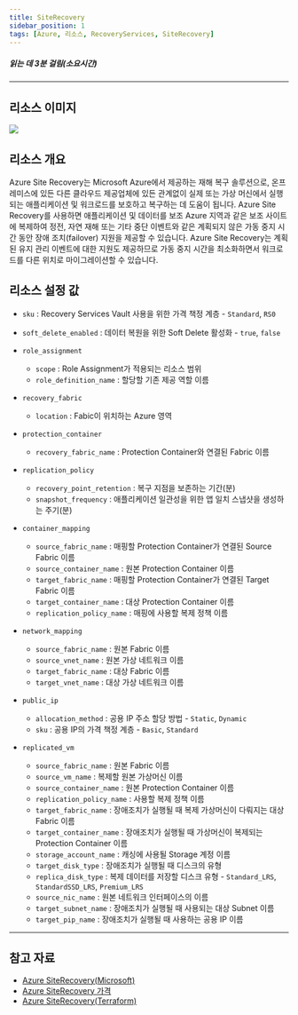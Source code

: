 ```yaml
---
title: SiteRecovery
sidebar_position: 1
tags: [Azure, 리소스, RecoveryServices, SiteRecovery]
---
```





##### 읽는 데 3분 걸림(소요시간)

*****

## 리소스 이미지
<img src={icon} />

## 리소스 개요
Azure Site Recovery는 Microsoft Azure에서 제공하는 재해 복구 솔루션으로, 온프레미스에 있든 다른 클라우드 제공업체에 있든 관계없이 실제 또는 가상 머신에서 실행되는 애플리케이션 및 워크로드를 보호하고 복구하는 데 도움이 됩니다.
Azure Site Recovery를 사용하면 애플리케이션 및 데이터를 보조 Azure 지역과 같은 보조 사이트에 복제하여 정전, 자연 재해 또는 기타 중단 이벤트와 같은 계획되지 않은 가동 중지 시간 동안 장애 조치(failover) 지원을 제공할 수 있습니다.
Azure Site Recovery는 계획된 유지 관리 이벤트에 대한 지원도 제공하므로 가동 중지 시간을 최소화하면서 워크로드를 다른 위치로 마이그레이션할 수 있습니다.




## 리소스 설정 값
- ```sku``` : Recovery Services Vault 사용을 위한 가격 책정 계층 - ```Standard```,  ```RS0```

- ```soft_delete_enabled``` : 데이터 복원을 위한 Soft Delete 활성화 - ```true```,  ```false```

- ```role_assignment```
    + ```scope``` : Role Assignment가 적용되는 리소스 범위
    + ```role_definition_name``` : 할당할 기존 제공 역할 이름


- ```recovery_fabric```
    + ```location``` : Fabic이 위치하는 Azure 영역
 

- ```protection_container```
    + ```recovery_fabric_name``` : Protection Container와 연결된 Fabric 이름
 
- ```replication_policy```
    + ```recovery_point_retention``` : 복구 지점을 보존하는 기간(분)
    + ```snapshot_frequency``` : 애플리케이션 일관성을 위한 앱 일치 스냅샷을 생성하는 주기(분)

- ```container_mapping```
    + ```source_fabric_name``` : 매핑할 Protection Container가 연결된 Source Fabric 이름
    + ```source_container_name``` : 원본 Protection Container 이름
    + ```target_fabric_name``` : 매핑할 Protection Container가 연결된 Target Fabric 이름
    + ```target_container_name``` : 대상 Protection Container 이름
    + ```replication_policy_name``` : 매핑에 사용할 복제 정책 이름
  
- ```network_mapping```
    + ```source_fabric_name``` : 원본 Fabric 이름
    + ```source_vnet_name``` : 원본 가상 네트워크 이름
    + ```target_fabric_name``` : 대상 Fabric 이름
    + ```target_vnet_name``` : 대상 가상 네트워크 이름

- ```public_ip```
    + ```allocation_method``` : 공용 IP 주소 할당 방법 - ```Static```,  ```Dynamic```
    + ```sku``` : 공용 IP의 가격 책정 계층  - ```Basic```,  ```Standard```


- ```replicated_vm```
    + ```source_fabric_name``` : 원본 Fabric 이름
    + ```source_vm_name``` : 복제할 원본 가상머신 이름
    + ```source_container_name``` : 원본 Protection Container 이름
    + ```replication_policy_name``` : 사용할 복제 정책 이름
    + ```target_fabric_name``` : 장애조치가 실행될 때 복제 가상머신이 다뤄지는 대상 Fabric 이름
    + ```target_container_name``` : 장애조치가 실행될 때 가상머신이 복제되는 Protection Container 이름
    + ```storage_account_name``` : 캐싱에 사용될 Storage 계정 이름
    + ```target_disk_type``` : 장애조치가 실행될 때 디스크의 유형
    + ```replica_disk_type``` : 복제 데이터를 저장할 디스크 유형 - ```Standard_LRS```,  ```StandardSSD_LRS```,  ```Premium_LRS```
    + ```source_nic_name``` : 원본 네트워크 인터페이스의 이름
    + ```target_subnet_name``` : 장애조치가 실행될 때 사용되는 대상 Subnet 이름
    + ```target_pip_name``` : 장애조치가 실행될 때 사용하는 공용 IP 이름


*****
## 참고 자료
- [Azure SiteRecovery(Microsoft)](https://learn.microsoft.com/en-us/azure/site-recovery/site-recovery-overview)
- [Azure SiteRecovery 가격](https://azure.microsoft.com/en-us/pricing/details/site-recovery/) 
- [Azure SiteRecovery(Terraform)](https://registry.terraform.io/providers/hashicorp/azurerm/latest/docs/resources/site_recovery_fabric)

